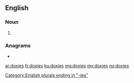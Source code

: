 ==English==

===Noun===
{{head|en|noun plural form}}

# {{plural of|doxy|lang=en}}

===Anagrams===
* {{l|en|oxides}}

[[Category:English plurals ending in "-ies"]]

[[ar:doxies]]
[[fr:doxies]]
[[ku:doxies]]
[[mg:doxies]]
[[my:doxies]]
[[no:doxies]]